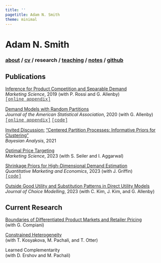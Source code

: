 ```yaml
---
title: ''
pagetitle: Adam N. Smith
theme: minimal
---
```


<div class="header">
<h1 class="item">Adam N. Smith</h1>
<h3 class="item">
[about](index.html) /
<a href=files/smith-cv.pdf target="_blank">cv</a> /
research /
[teaching](teaching.html) /
[notes](notes.html) /
<a href="https://github.com/adam-n-smith" target="_blank">github</a>
</h3>
</div>

<p class="" style="margin: 25px;"></p>

<h2> Publications </h2>

[Inference for Product Competition and Separable Demand](https://pubsonline.informs.org/doi/abs/10.1287/mksc.2019.1159)\
*Marketing Science*, 2019 (with P. Rossi and G. Allenby)\
<a 
href="files/research/separabledemand_appendix.pdf" 
style="color:rgb(51,51,51);font-family:Courier New">[online appendix]</a>

[Demand Models with Random Partitions](https://www.tandfonline.com/doi/full/10.1080/01621459.2019.1604360)\
*Journal of the American Statistical Association*, 2020 (with G. Allenby)\
<a 
href="files/research/dmrp_appendix.pdf" 
style="color:rgb(51,51,51);font-family:Courier New">[online appendix]</a>
<a 
href="https://github.com/adam-n-smith/demand-models-random-partitions" 
style="color:rgb(51,51,51);font-family:Courier New">[code]</a>

[Invited Discussion:](files/research/centered-partition-processes-discussion.pdf) ["Centered Partition Processes: Informative Priors for Clustering"](https://projecteuclid.org/journals/bayesian-analysis/volume-16/issue-1/Centered-Partition-Processes-Informative-Priors-for-Clustering-with-Discussion/10.1214/20-BA1197.full)\
*Bayesian Analysis*, 2021\

[Optimal Price Targeting](https://pubsonline.informs.org/doi/abs/10.1287/mksc.2022.1387)\
*Marketing Science*, 2023 (with S. Seiler and I. Aggarwal)\

[Shrinkage Priors for High-Dimensional Demand Estimation](https://link.springer.com/article/10.1007/s11129-022-09260-7)\
*Quantitative Marketing and Economics*, 2023 (with J. Griffin)\
<a 
href="https://github.com/adam-n-smith/hierarchical-shrinkage" 
style="color:rgb(51,51,51);font-family:Courier New">[code]</a>

[Outside Good Utility and Substitution Patterns in Direct Utility Models](https://www.sciencedirect.com/science/article/abs/pii/S1755534523000489)\
*Journal of Choice Modelling*, 2023 (with C. Kim, J. Kim, and G. Allenby)\

<h2> Current Research </h2>

[Boundaries of Differentiated Product Markets and Retailer Pricing](https://papers.ssrn.com/sol3/papers.cfm?abstract_id=3916922)\
(with G. Compiani)

[Constrained Heterogeneity](https://papers.ssrn.com/sol3/papers.cfm?abstract_id=4331470)\
(with T. Kosyakova, M. Pachali, and T. Otter)

Learned Complementarity\
(with D. Ershov and M. Pachali)

